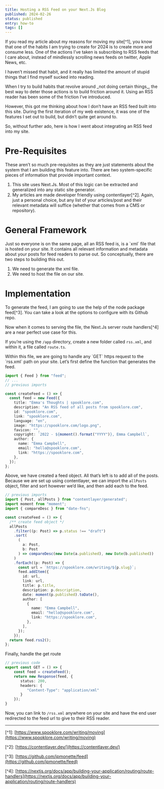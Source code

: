 ```yaml
---
title: Hosting a RSS Feed on your Next.Js Blog
published: 2024-02-26
status: published
entry: how-to
tags: []
---
```

If you read my article about my reasons for moving my site\[^1], you know that one of the habits I am trying to create for 2024 is to create more and consume less. One of the actions I’ve taken is subscribing to RSS feeds that I care about, instead of mindlessly scrolling news feeds on twitter, Apple News, etc.

I haven’t missed that habit, and it really has limited the amount of stupid things that I find myself sucked into reading.

When I try to build habits that revolve around \_not doing certain things\_, the best way to deter those actions is to build friction around it. Using an RSS reader has been some of the friction I’ve introduced.

However, this got me thinking about how I don’t have an RSS feed built into this site. During the first iteration of my web existence, it was one of the features I set out to build, but didn’t quite get around to.

So, without further ado, here is how I went about integrating an RSS feed into my site.

# Pre-Requisites

These aren’t so much pre-requisites as they are just statements about the system that I am building this feature into. There are two system-specific pieces of information that provide important context.

1. This site uses Next.Js. Most of this logic can be extracted and generalized into any static site generator.
2. My articles are made developer friendly using contentlayer\[^2]. Again, just a personal choice, but any list of your articles/post and their relevant metadata will suffice (whether that comes from a CMS or repository).

# General Framework

Just so everyone is on the same page, all an RSS feed is, is a \`xml\` file that is hosted on your site. It contains all relevant information and metadata about your posts for feed readers to parse out. So conceptually, there are two steps to building this out.

1. We need to generate the xml file.
2. We need to host the file on our site.

# Implementation

To generate the feed, I am going to use the help of the node package feed\[^3]. You can take a look at the options to configure with its Github repo.

Now when it comes to serving the file, the Next.Js server route handlers\[^4] are a near perfect use case for this.

If you’re using the `/app` directory, create a new folder called `rss.xml`, and within it, a file called `route.ts`.

Within this file, we are going to handle any \`GET\` https request to the \`rss.xml\` path on your site. Let’s first define the function that generates the feed.

```typescript
import { Feed } from "feed";
// ...
// previous imports

const createFeed = () => {
  const feed = new Feed({
    title: "Emma's Thoughts | spooklore.com",
    description: "An RSS feed of all posts from spooklore.com",
    id: "spooklore.com",
    link: "spooklore.com",
    language: "en",
    image: "https://spooklore.com/logo.png",
    favicon: "",
    copyright: `2022 - ${moment().format("YYYY")}, Emma Campbell`,
    author: {
      name: "Emma Campbell",
      email: "hello@spooklore.com",
      link: "https://spooklore.com",
    },
  });
};

```

Above, we have created a feed object. All that’s left is to add all of the posts. Because we are set up using contentlayer, we can import the `allPosts` object, filter and sort however we’d like, and then add each to the feed.

```typescript
// previous imports
import { Post, allPosts } from "contentlayer/generated";
import moment from "moment";
import { compareDesc } from "date-fns";

const createFeed = () => {
  /** create feed object */
  allPosts
    .filter((p: Post) => p.status !== "draft")
    .sort(
      (
        a: Post,
        b: Post
      ) => compareDesc(new Date(a.published), new Date(b.published))
    )
    .forEach((p: Post) => {
      const url = `https://spooklore.com/writing/${p.slug}`;
      feed.addItem({
        id: url,
        link: url,
        title: p.title,
        description: p.description,
        date: moment(p.published).toDate(),
        author: [ 
          {
            name: "Emma Campbell",
            email: "hello@spooklore.com",
            link: "https://spooklore.com",
          },
        ], 
      }); 
    });
  return feed.rss2();
};
```

Finally, handle the get route

```typescript
// previous code
export const GET = () => {
    const feed = createFeed();
    return new Response(feed, {
       status: 200,
       headers: {
          "Content-Type": "application/xml"
       }
    });
}
```

Now, you can link to `/rss.xml` anywhere on your site and have the end user redirected to the feed url to give to their RSS reader.

---

\[^1]: [https://www.spooklore.com/writing/moving](https://www.spooklore.com/writing/moving)

\[^2]: [https://contentlayer.dev/](https://contentlayer.dev/)

\[^3]: [https://github.com/jpmonette/feed](https://github.com/jpmonette/feed)

\[^4]: [https://nextjs.org/docs/app/building-your-application/routing/route-handlers](https://nextjs.org/docs/app/building-your-application/routing/route-handlers)
